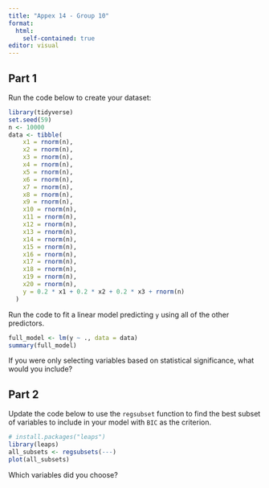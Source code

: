 ```yaml
---
title: "Appex 14 - Group 10"
format: 
  html:
    self-contained: true
editor: visual
---
```


## Part 1

Run the code below to create your dataset:

```r
library(tidyverse)
set.seed(59)
n <- 10000
data <- tibble(
    x1 = rnorm(n),
    x2 = rnorm(n),
    x3 = rnorm(n),
    x4 = rnorm(n),
    x5 = rnorm(n),
    x6 = rnorm(n),
    x7 = rnorm(n),
    x8 = rnorm(n),
    x9 = rnorm(n),
    x10 = rnorm(n),
    x11 = rnorm(n),
    x12 = rnorm(n),
    x13 = rnorm(n),
    x14 = rnorm(n),
    x15 = rnorm(n),
    x16 = rnorm(n),
    x17 = rnorm(n),
    x18 = rnorm(n),
    x19 = rnorm(n),
    x20 = rnorm(n),
    y = 0.2 * x1 + 0.2 * x2 + 0.2 * x3 + rnorm(n)
  )
```

Run the code to fit a linear model predicting `y` using all of the other predictors.

```r
full_model <- lm(y ~ ., data = data) 
summary(full_model)
```

If you were only selecting variables based on statistical significance, what would you include?

## Part 2

Update the code below to use the `regsubset` function to find the best subset of variables to include in your model with `BIC` as the criterion.

```r
# install.packages("leaps")
library(leaps)
all_subsets <- regsubsets(---)
plot(all_subsets)
```

Which variables did you choose?

